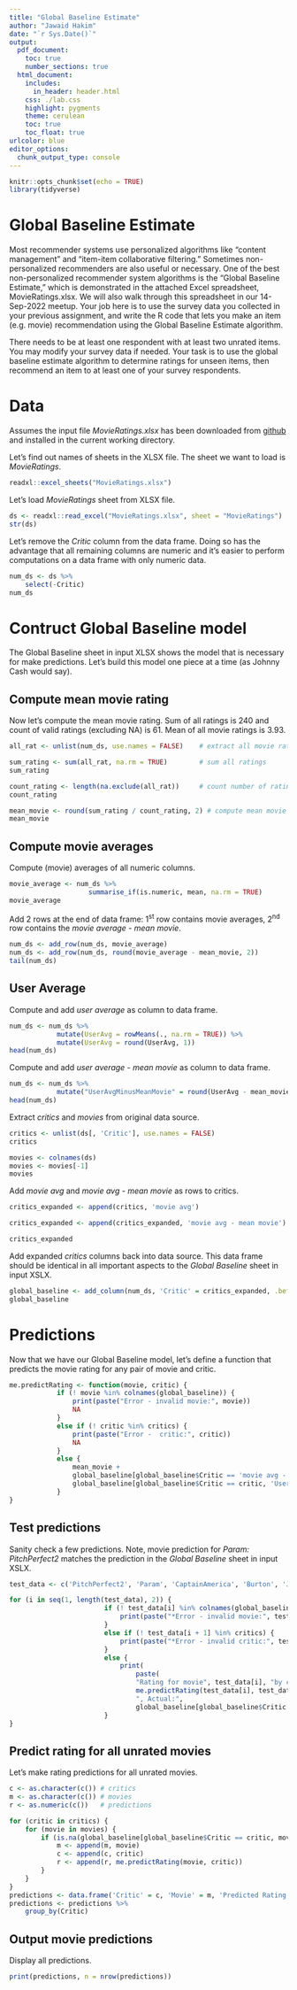 ```yaml
---
title: "Global Baseline Estimate"
author: "Jawaid Hakim"
date: "`r Sys.Date()`"
output:
  pdf_document:
    toc: true
    number_sections: true
  html_document:
    includes:
      in_header: header.html
    css: ./lab.css
    highlight: pygments
    theme: cerulean
    toc: true
    toc_float: true
urlcolor: blue
editor_options: 
  chunk_output_type: console
---
```


```r
knitr::opts_chunk$set(echo = TRUE)
library(tidyverse)
```

# Global Baseline Estimate

Most recommender systems use personalized algorithms like "content management" and "item-item collaborative filtering."  Sometimes non-personalized recommenders are also useful or necessary.  One of the best non-personalized recommender system algorithms is the "Global Baseline Estimate," which is demonstrated in the attached Excel spreadsheet, MovieRatings.xlsx.  We will also walk through this spreadsheet in our 14-Sep-2022 meetup.
Your job here is to use the survey data you collected in your previous assignment, and write the R code that lets you make an item (e.g. movie) recommendation using the Global Baseline Estimate algorithm.  

There needs to be at least one respondent with at least two unrated items. You may modify your survey data if needed.  Your task is to use the global baseline estimate algorithm to determine ratings for unseen items, then recommend an item to at least one of your survey respondents.

# Data

Assumes the input file *MovieRatings.xlsx* has been downloaded from [github](https://github.com/himalayahall/DATA607/tree/main/Extra%20Credit/Global%20Baseline%20Estimate) and installed in the current working directory.  

Let's find out names of sheets in the XLSX file. The sheet we want to load is *MovieRatings*. 

```r
readxl::excel_sheets("MovieRatings.xlsx")
```

Let's load *MovieRatings* sheet from XLSX file.

```r
ds <- readxl::read_excel("MovieRatings.xlsx", sheet = "MovieRatings")
str(ds)
```

Let's remove the *Critic* column from the data frame. Doing so has the advantage that all remaining columns are numeric and it's easier to perform computations on a data frame with only numeric data.

```r
num_ds <- ds %>%
    select(-Critic)
num_ds
```

# Contruct Global Baseline model

The Global Baseline sheet in input XLSX  shows the model that is necessary for  make predictions. Let's build this model one piece at a time (as Johnny Cash would say).

## Compute mean movie rating

Now let's compute the mean movie rating. Sum of all ratings is 240 and count of valid ratings (excluding NA) is 61. Mean of all movie ratings is 3.93.

```r
all_rat <- unlist(num_ds, use.names = FALSE)    # extract all movie ratings

sum_rating <- sum(all_rat, na.rm = TRUE)        # sum all ratings
sum_rating

count_rating <- length(na.exclude(all_rat))     # count number of ratings, excluding NA
count_rating

mean_movie <- round(sum_rating / count_rating, 2) # compute mean movie rating
mean_movie
```

## Compute movie averages

Compute (movie) averages of all numeric columns.

```r
movie_average <- num_ds %>% 
                    summarise_if(is.numeric, mean, na.rm = TRUE)
movie_average
```

Add 2 rows at the end of data frame: 1^st^ row contains movie averages, 2^nd^ row contains the *movie average - mean movie*.

```r
num_ds <- add_row(num_ds, movie_average)
num_ds <- add_row(num_ds, round(movie_average - mean_movie, 2))
tail(num_ds)
```

## User Average

Compute and add *user average* as column to data frame.

```r
num_ds <- num_ds %>%
            mutate(UserAvg = rowMeans(., na.rm = TRUE)) %>%
            mutate(UserAvg = round(UserAvg, 1))
head(num_ds)
```

Compute and add *user average - mean movie* as column to data frame.

```r
num_ds <- num_ds %>%
            mutate("UserAvgMinusMeanMovie" = round(UserAvg - mean_movie, 2)) 
head(num_ds)
```

Extract *critics* and *movies* from original data source.

```r
critics <- unlist(ds[, 'Critic'], use.names = FALSE)
critics

movies <- colnames(ds)
movies <- movies[-1]
movies
```

Add *movie avg* and *movie avg - mean movie* as rows to critics.

```r
critics_expanded <- append(critics, 'movie avg')

critics_expanded <- append(critics_expanded, 'movie avg - mean movie')

critics_expanded
```

Add expanded *critics* columns back into data source. This data frame should be identical in all important aspects to the *Global Baseline* sheet in input XSLX. 

```r
global_baseline <- add_column(num_ds, 'Critic' = critics_expanded, .before = 0)
global_baseline
```

# Predictions

Now that we have our Global Baseline model, let's define a  function that predicts the movie rating for any pair of movie and critic.

```r
me.predictRating <- function(movie, critic) {
            if (! movie %in% colnames(global_baseline)) {     
                print(paste("Error - invalid movie:", movie))
                NA
            }
            else if (! critic %in% critics) {
                print(paste("Error -  critic:", critic))
                NA
            }
            else {                                            
                mean_movie +
                global_baseline[global_baseline$Critic == 'movie avg - mean movie', movie][[1]] +  
                global_baseline[global_baseline$Critic == critic, 'UserAvgMinusMeanMovie'][[1]]
            }
}
```

## Test predictions

Sanity check a few predictions. Note, movie prediction for *Param: PitchPerfect2* matches the prediction in the *Global Baseline* sheet in input XSLX.

```r
test_data <- c('PitchPerfect2', 'Param', 'CaptainAmerica', 'Burton', 'JungleBook', 'Vuthy', 'Frozen', 'Steve')

for (i in seq(1, length(test_data), 2)) {
                        if (! test_data[i] %in% colnames(global_baseline)) {
                            print(paste("*Error - invalid movie:", test_data[i]))
                        }
                        else if (! test_data[i + 1] %in% critics) {
                            print(paste("*Error - invalid critic:", test_data[i + 1]))
                        }
                        else {
                            print(
                                paste(
                                "Rating for movie", test_data[i], "by critic", test_data[i + 1], "- Predicted:", 
                                me.predictRating(test_data[i], test_data[i + 1]), 
                                ", Actual:", 
                                global_baseline[global_baseline$Critic == test_data[i + 1], test_data[i]]))
                        }
}
```

## Predict rating for all unrated movies

Let's make rating predictions for all unrated movies.

```r
c <- as.character(c()) # critics
m <- as.character(c()) # movies
r <- as.numeric(c())   # predictions

for (critic in critics) {
    for (movie in movies) {
        if (is.na(global_baseline[global_baseline$Critic == critic, movie][[1]])) {
            m <- append(m, movie)
            c <- append(c, critic)
            r <- append(r, me.predictRating(movie, critic))
        }
    }
}
predictions <- data.frame('Critic' = c, 'Movie' = m, 'Predicted Rating' = r)
predictions <- predictions %>%
    group_by(Critic)
```

## Output movie predictions

Display all predictions.

```r
print(predictions, n = nrow(predictions))
```


